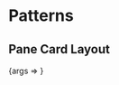 
<Meta title="Packages/Grid/[patterns]" />

# Patterns

## Pane Card Layout

<Canvas>
  <Story
    name="Pane Card Layout"
    args={{
      columns: COLUMNS
    }}
    argTypes={{
      columns: { name: 'columns', table: { category: 'Story' } }
    }}
  >
    {args => <CardStory {...args} />}
  </Story>
</Canvas>
